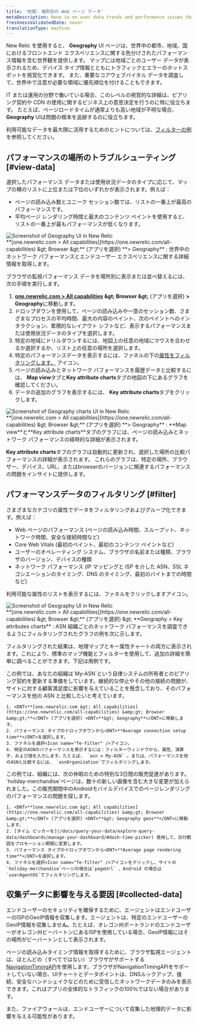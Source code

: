 ```yaml
---
title: '地理: 場所別の Web ページ データ'
metaDescription: Hone in on user data trends and performance issues that are region-specific with our Geography UI.
freshnessValidatedDate: never
translationType: machine
---
```


New Relic <InlinePopover type="browser" />を使用すると、 <DNT>**Geography**</DNT> UI ページは、世界中の都市、地域、国におけるフロントエンド エクスペリエンスに関する色分けされたパフォーマンス情報を含む世界観を提供します。 マップには地域ごとのユーザー データが表示されるため、デバイス タイプ情報とともにトラフィックとエラーのホットスポットを視覚化できます。 また、重要なコアウェブバイタル データを調査して、世界中で注意が必要な領域に優先順位を付けることもできます。

IT または運用の分野で働いている場合、このレベルの視覚的な詳細は、ピアリング契約や CDN の使用に関するビジネス上の意思決定を行うのに特に役立ちます。 たとえば、ページロードタイムが通常よりも高い地域が不明な場合、<DNT>**Geography**</DNT> UIは問題の根本を追跡するのに役立ちます。

利用可能なデータを最大限に活用するためのヒントについては、[フィルターの例](#filter)を参照してください。

## パフォーマンスの場所のトラブルシューティング [#view-data]

選択したパフォーマンス データまたは使用状況データのタイプに応じて、マップの横のリストに上位または下位のいずれかが表示されます。例えば：

* ページの読み込み数とユニーク セッション数では、リストの一番上が最高のパフォーマンスです。
* 平均ページ レンダリング時間と最大のコンテンツ ペイントを使用すると、リストの一番上が最もパフォーマンスが低くなります。

<img title="Geography UI" alt="Screenshot of Geography UI in New Relic" src="/images/browser_screenshot-full_geography-summary.webp" />

<figcaption>
  <DNT>**[one.newrelic.com &gt; All capabilities](https://one.newrelic.com/all-capabilities) &amp;gt; Browser &amp;gt;**</DNT> (アプリを選択) <DNT>**&gt; Geography**</DNT> : 世界中のネットワーク パフォーマンスとエンドユーザー エクスペリエンスに関する詳細情報を取得します。
</figcaption>

ブラウザの監視パフォーマンス データを場所別に表示または並べ替えるには、次の手順を実行します。

1. <DNT>**[one.newrelic.com &gt; All capabilities](https://one.newrelic.com/all-capabilities) &amp;gt; Browser &amp;gt;** </DNT>(アプリを選択) <DNT>**&gt; Geography**</DNT>に移動します。
2. ドロップダウンを使用して、ページの読み込みや一意のセッション数、さまざまなプロセスの平均時間、最大の内容のペイント、次のペイントへのインタラクション、累積的なレイアウト シフトなど、表示するパフォーマンスまたは使用状況データのタイプを選択します。
3. 特定の地域にドリルダウンするには、地図上の任意の地域にマウスを合わせるか選択するか、リスト上の任意の場所を選択します。
4. 特定のパフォーマンスデータを表示するには、ファネルの下の[属性をフィルタリングします。](#filter) <Icon name="fe-filter" />アイコン。
5. ページの読み込みとネットワーク パフォーマンスを履歴データと比較するには、 <DNT>**Map view**</DNT>タブと<DNT>**Key attribute charts**</DNT>タブの地図の下にあるグラフを確認してください。
6. データの追加のグラフを表示するには、 <DNT>**Key attribute charts**</DNT>タブをクリックします。

<img title="Geography UI charts" alt="Screenshot of Geography charts UI in New Relic" src="/images/browser_screenshot-full_filterable-graphs.webp" />

<figcaption>
  <DNT>**[one.newrelic.com &gt; All capabilities](https://one.newrelic.com/all-capabilities) &amp;gt; Browser &amp;gt;**</DNT> (アプリを選択) <DNT>**&gt; Geography**</DNT> : <DNT>**Map view**</DNT>と<DNT>**Key attribute charts**</DNT>タブのグラフには、ページの読み込みとネットワーク パフォーマンスの経時的な詳細が表示されます。
</figcaption>

<DNT>**Key attribute charts**</DNT>タブのグラフは自動的に更新され、選択した場所の比較パフォーマンスの詳細が表示されます。 これらのグラフは、特定の場所、ブラウザー、デバイス、URL、またはbrowserのバージョンに関連するパフォーマンスの問題をインサイトに提供します。

## パフォーマンスデータのフィルタリング [#filter]

さまざまなカテゴリの属性でデータをフィルタリングおよびグループ化できます。例えば：

* Web ページのパフォーマンス (ページの読み込み時間、スループット、ネットワーク時間、安全な接続時間など)
* Core Web Vitals (最初のペイント、最初のコンテンツ ペイントなど)
* ユーザーのオペレーティング システム、ブラウザの名前または種類、ブラウザのバージョン、デバイスの種類
* ネットワーク パフォーマンス (IP マッピングと ISP を介した ASN、SSL ネゴシエーションのタイミング、DNS のタイミング、最初のバイトまでの時間など)

利用可能な属性のリストを表示するには、ファネルをクリックします<Icon name="fe-filter" />アイコン。

<img title="Geography UI" alt="Screenshot of Geography UI in New Relic" src="/images/browser_screenshot-full_key-attributes.webp" />

<figcaption>
  <DNT>**[one.newrelic.com &gt; All capabilities](https://one.newrelic.com/all-capabilities) &amp;gt; Browser &amp;gt;**</DNT> (アプリを選択) &amp;gt; <DNT>**Geography &gt; Key attributes charts**</DNT> : ASN 組織ごとのネットワーク パフォーマンスを調査できるようにフィルタリングされたグラフの例を次に示します。
</figcaption>

フィルタリングされた結果は、地理マップとキー属性チャートの両方に表示されます。これにより、標準のマップ機能とフィルターを使用して、追加の詳細を簡単に調べることができます。下記は用例です。

<CollapserGroup>
  <Collapser id="example-asn" title="例：ASNによる不十分なネットワークパフォーマンス">
    この例では、あなたの組織は`My-ASN`という自律システムの所有者とのピアリング契約を更新する準備をしています。継続的な停止やその他の接続の問題が、サイトに対する顧客満足度に影響を与えていることを懸念しており、そのパフォーマンスを他の ASN と比較したいと考えています。

    1. <DNT>**[one.newrelic.com &gt; All capabilities](https://one.newrelic.com/all-capabilities) &amp;gt; Browser &amp;gt;**</DNT> (アプリを選択) <DNT>**&gt; Geography**</DNT>に移動します。
    2. パフォーマンス タイプのドロップダウンから<DNT>**Average connection setup time**</DNT>を選択します。
    3. ファネルを選択<Icon name="fe-filter" />アイコン。
    4. 特定のASNのパフォーマンスを表示するには：フィルターウィンドウから、属性、演算子、および値を入力します。たとえば、 `asn = My-ASN` 。または、パフォーマンスを他のASNと比較するには、 `asnOrganization`でフィルタリングします。
  </Collapser>

  <Collapser id="example-promo" title="例：販売促進中のページレンダリングパフォーマンス">
    この例では、組織には、次の休暇のための特別な3日間の販売促進があります。 `holiday-merchandise`ページは、数十の新しい画像を含む大きな変更が加えられました。この販売期間中のAndroidモバイルデバイスでのページレンダリングのパフォーマンスの問題を探します。

    1. <DNT>**[one.newrelic.com &gt; All capabilities](https://one.newrelic.com/all-capabilities) &amp;gt; Browser &amp;gt;**</DNT> (アプリを選択) <DNT>**&gt; Geography geos**</DNT>に移動します。
    2. [タイム ピッカーを](/docs/query-your-data/explore-query-data/dashboards/manage-your-dashboard/#dash-time-picker) 使用して、日付範囲をプロモーション期間に変更します。
    3. パフォーマンス タイプのドロップダウンから<DNT>**Average page rendering time**</DNT>を選択します。
    4. ファネルを選択<Icon name="fe-filter" />アイコンをクリックし、サイトの`holiday-merchandise`ページの場合は`pageUrl` 、Android の場合は`userAgentOS`でフィルタリングします。
  </Collapser>
</CollapserGroup>

## 収集データに影響を与える要因 [#collected-data]

エンドユーザーのセキュリティを確保するために、エージェントはエンドユーザーのISPのGeoIP情報を収集します。エージェントは、特定のエンドユーザーのGeoIP情報を収集しませ**ん**。たとえば、オレゴン州ポートランドのエンドユーザーがオレゴン州ビーバートンにあるISPを使用している場合、GeoIP情報にはその場所がビーバートンとして表示されます。

ページの読み込みタイミング情報を取得するために、ブラウザ監視エージェントは、ほとんどの（すべてではない）ブラウザがサポートする[NavigationTimingAPI](/docs/browser/new-relic-browser/browser-agent-apis/navigation-timing-api)を使用します。ブラウザがNavigationTimingAPIをサポートしていない場合、UIチャートとデータポイントは、DNSルックアップ、接続、安全なハンドシェイクなどのために受信したネットワークデータのみを表示できます。これはアプリの全体的なトラフィックの100％ではない場合があります。

また、ファイアウォールは、エンドユーザーについて収集した地理的データに影響を与える可能性があります。